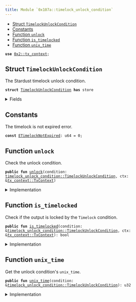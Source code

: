 ```yaml
---
title: Module `0x107a::timelock_unlock_condition`
---
```




-  [Struct `TimelockUnlockCondition`](#0x107a_timelock_unlock_condition_TimelockUnlockCondition)
-  [Constants](#@Constants_0)
-  [Function `unlock`](#0x107a_timelock_unlock_condition_unlock)
-  [Function `is_timelocked`](#0x107a_timelock_unlock_condition_is_timelocked)
-  [Function `unix_time`](#0x107a_timelock_unlock_condition_unix_time)


<pre><code><b>use</b> <a href="../iota-framework/tx_context.md#0x2_tx_context">0x2::tx_context</a>;
</code></pre>



<Link id="0x107a_timelock_unlock_condition_TimelockUnlockCondition"></Link>

## Struct `TimelockUnlockCondition`

The Stardust timelock unlock condition.


<pre><code><b>struct</b> <a href="timelock_unlock_condition.md#0x107a_timelock_unlock_condition_TimelockUnlockCondition">TimelockUnlockCondition</a> <b>has</b> store
</code></pre>



<details>
<summary>Fields</summary>


<dl>
<dt>
<code>unix_time: u32</code>
</dt>
<dd>
 The unix time (seconds since Unix epoch) starting from which the output can be consumed.
</dd>
</dl>


</details>

<Link id="@Constants_0"></Link>

## Constants


<Link id="0x107a_timelock_unlock_condition_ETimelockNotExpired"></Link>

The timelock is not expired error.


<pre><code><b>const</b> <a href="timelock_unlock_condition.md#0x107a_timelock_unlock_condition_ETimelockNotExpired">ETimelockNotExpired</a>: u64 = 0;
</code></pre>



<Link id="0x107a_timelock_unlock_condition_unlock"></Link>

## Function `unlock`

Check the unlock condition.


<pre><code><b>public</b> <b>fun</b> <a href="timelock_unlock_condition.md#0x107a_timelock_unlock_condition_unlock">unlock</a>(condition: <a href="timelock_unlock_condition.md#0x107a_timelock_unlock_condition_TimelockUnlockCondition">timelock_unlock_condition::TimelockUnlockCondition</a>, ctx: &<a href="../iota-framework/tx_context.md#0x2_tx_context_TxContext">tx_context::TxContext</a>)
</code></pre>



<details>
<summary>Implementation</summary>


<pre><code><b>public</b> <b>fun</b> <a href="timelock_unlock_condition.md#0x107a_timelock_unlock_condition_unlock">unlock</a>(condition: <a href="timelock_unlock_condition.md#0x107a_timelock_unlock_condition_TimelockUnlockCondition">TimelockUnlockCondition</a>, ctx: &TxContext) {
    <b>assert</b>!(!<a href="timelock_unlock_condition.md#0x107a_timelock_unlock_condition_is_timelocked">is_timelocked</a>(&condition, ctx), <a href="timelock_unlock_condition.md#0x107a_timelock_unlock_condition_ETimelockNotExpired">ETimelockNotExpired</a>);

    <b>let</b> <a href="timelock_unlock_condition.md#0x107a_timelock_unlock_condition_TimelockUnlockCondition">TimelockUnlockCondition</a> {
        unix_time: _,
    } = condition;
}
</code></pre>



</details>

<Link id="0x107a_timelock_unlock_condition_is_timelocked"></Link>

## Function `is_timelocked`

Check if the output is locked by the <code>Timelock</code> condition.


<pre><code><b>public</b> <b>fun</b> <a href="timelock_unlock_condition.md#0x107a_timelock_unlock_condition_is_timelocked">is_timelocked</a>(condition: &<a href="timelock_unlock_condition.md#0x107a_timelock_unlock_condition_TimelockUnlockCondition">timelock_unlock_condition::TimelockUnlockCondition</a>, ctx: &<a href="../iota-framework/tx_context.md#0x2_tx_context_TxContext">tx_context::TxContext</a>): bool
</code></pre>



<details>
<summary>Implementation</summary>


<pre><code><b>public</b> <b>fun</b> <a href="timelock_unlock_condition.md#0x107a_timelock_unlock_condition_is_timelocked">is_timelocked</a>(condition: &<a href="timelock_unlock_condition.md#0x107a_timelock_unlock_condition_TimelockUnlockCondition">TimelockUnlockCondition</a>, ctx: &TxContext): bool {
    condition.<a href="timelock_unlock_condition.md#0x107a_timelock_unlock_condition_unix_time">unix_time</a>() &gt; ((<a href="../iota-framework/tx_context.md#0x2_tx_context_epoch_timestamp_ms">tx_context::epoch_timestamp_ms</a>(ctx) / 1000) <b>as</b> u32)
}
</code></pre>



</details>

<Link id="0x107a_timelock_unlock_condition_unix_time"></Link>

## Function `unix_time`

Get the unlock condition's <code>unix_time</code>.


<pre><code><b>public</b> <b>fun</b> <a href="timelock_unlock_condition.md#0x107a_timelock_unlock_condition_unix_time">unix_time</a>(condition: &<a href="timelock_unlock_condition.md#0x107a_timelock_unlock_condition_TimelockUnlockCondition">timelock_unlock_condition::TimelockUnlockCondition</a>): u32
</code></pre>



<details>
<summary>Implementation</summary>


<pre><code><b>public</b> <b>fun</b> <a href="timelock_unlock_condition.md#0x107a_timelock_unlock_condition_unix_time">unix_time</a>(condition: &<a href="timelock_unlock_condition.md#0x107a_timelock_unlock_condition_TimelockUnlockCondition">TimelockUnlockCondition</a>): u32 {
    condition.unix_time
}
</code></pre>



</details>
